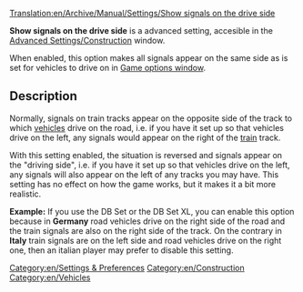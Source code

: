 [[Translation:en/Archive/Manual/Settings/Show signals on the drive side]]

'''Show signals on the drive side''' is a advanced setting, accesible in the [[en/Archive/Manual/Settings/Advanced Settings/Construction#Show signals on_the_drive side|Advanced Settings/Construction]] window.

When enabled, this option makes all signals appear on the same side as is set for vehicles to drive on in [[en/Manual/Game options window#Road vehicles|Game options window]].

== Description ==
Normally, signals on train tracks appear on the opposite side of the track to which [[en/Manual/Vehicles|vehicles]] drive on the road, i.e. if you have it set up so that vehicles drive on the left, any signals would appear on the right of the [[en/Manual/Trains|train]] track.

With this setting enabled, the situation is reversed and signals appear on the "driving side", i.e.  if you have it set up so that vehicles drive on the left, any signals will also appear on the left of any tracks you may have.
This setting has no effect on how the game works, but it makes it a bit more realistic.

'''Example:''' If you use the DB Set or the DB Set XL, you can enable this option because in '''Germany''' road vehicles drive on the right side of the road and the train signals are also on the right side of the track. On the contrary in '''Italy''' train signals are on the left side and road vehicles drive on the right one, then an italian player may prefer to disable this setting.

[[Category:en/Settings & Preferences]]
[[Category:en/Construction]]
[[Category:en/Vehicles]]